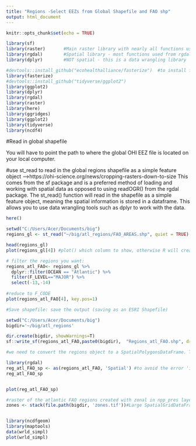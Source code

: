 ```yaml
---
title: "Regions -Select EEZs from Global Shapefile and FAO shp"
output: html_document
---
```


```r

knitr::opts_chunk$set(echo = TRUE)

library(sf)
library(raster)       #Main raster library with nearly all functions used in this analysis
library(rgdal)        #Spatial library - most functions used from rgdal are for vectors (shapefiles)
library(dplyr)        #NOT spatial - this is a data wrangling library

#devtools::install_github("ecohealthalliance/fasterize")  #to install fasterize you need to run this line
library(fasterize)
#devtools::install_github("tidyverse/ggplot2")
library(ggplot2)
library(dplyr)
library(rgdal)
library(raster)
library(here)
library(ggridges)
library(ggplot2)
library(tidyverse)
library(ncdf4)

```


#Read in global shapefile

You will have to point the path to where the global OHI EEZ file is located on your local computer.

#use st_read to read in the global regions shapefile as a simple feature object -->https://ohi-science.org/news/cropping-rasters-down-to-size 
This comes from the sf package and is a preferred method of loading and working with spatial data as opposed to using readOGR() from the rgdal package. The st_read() function will read in the shapefile as a simple feature object, meaning the spatial information is stored in a dataframe. This allows you to use data wrangling tools such as dplyr to work with the data.
```r
here()

setwd("C:/Users/Acer/Documents/big")
regions_gl <- st_read("~/big/atl_regions/FAO_AREAS.shp", quiet = TRUE)

head(regions_gl)
plot(regions_gl[4]) #plot() which column to show, otherwise R will create a plot for every column, which we do not need

# filter the regions you want:
regions_atl_FAO<- regions_gl %>% 
  dplyr::filter(OCEAN == "Atlantic") %>% 
  filter(F_LEVEL=="MAJOR") %>% 
  select(-13,-14) 
  
#reduce to F_CODE
plot(regions_atl_FAO[4], key.pos=1)
```
```r
 
#Save shapefile: save the output (saving as an ESRI Shapefile)

setwd("C:/Users/Acer/Documents/big")
bigdir='~/big/atl_regions' 

dir.create(bigdir, showWarnings=T)
sf::write_sf(regions_atl_FAO,paste0(bigdir),  "Regions_atl_FAO.shp", driver = "ESRI Shapefile")#if you want to re-run, delete the file in the folder

#we need to convert the regions object to a SpatialPolygonsDataFrame. This is done using as(). You pass your simple feature object - regions - to as() and tell it to convert to a Spatial object. This returns the same polygons but as a SpatialPolygonsDataFrame.

library(rgdal)
reg_atl_FAO_sp <- as(regions_atl_FAO, 'Spatial') #to avoid the error 'invalid multibyte string' delete the special chr (french and spanish name)
reg_atl_FAO_sp


plot(reg_atl_FAO_sp)
```
```r

#raster of the atlantic FAO regions created with zonal in npp_pres layer
zones <- stack(file.path(bigdir, 'zones.tif'))#Large SpatialGridDataFrame


library(ncdfgeom)
library(maptools)
data(wrld_simpl)
plot(wrld_simpl)

```

